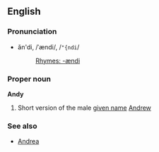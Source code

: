==English==
===Pronunciation===
*ăn'di, /ˈændi/, /<tt>"{ndi</tt>/
*:[[Rhymes:English:-ændi|Rhymes: -ændi]]

===Proper noun===
'''Andy'''

# Short version of the male [[given name]] [[Andrew]]

===See also===
*[[Andrea]]
